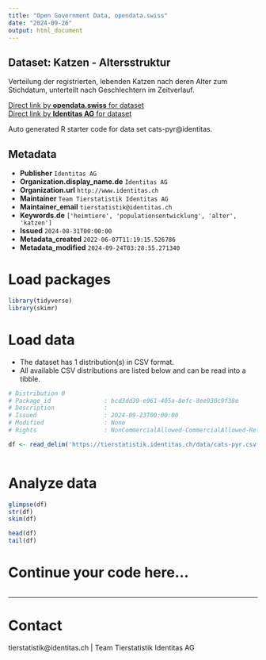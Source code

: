 ```yaml
---
title: "Open Government Data, opendata.swiss"
date: "2024-09-26"
output: html_document
---
```


## Dataset: Katzen - Altersstruktur

Verteilung der registrierten, lebenden Katzen nach deren Alter zum Stichdatum, unterteilt nach Geschlechtern im Zeitverlauf. 

[Direct link by **opendata.swiss** for dataset](https://opendata.swiss/de/dataset/katzen-altersstruktur)<br>
[Direct link by **Identitas AG** for dataset](https://tierstatistik.identitas.ch/)

Auto generated R starter code for data set cats-pyr@identitas.

## Metadata

- **Publisher** `Identitas AG`
- **Organization.display_name.de** `Identitas AG`
- **Organization.url** `http://www.identitas.ch`
- **Maintainer** `Team Tierstatistik Identitas AG`
- **Maintainer_email** `tierstatistik@identitas.ch`
- **Keywords.de** `['heimtiere', 'populationsentwicklung', 'alter', 'katzen']`
- **Issued** `2024-08-31T00:00:00`
- **Metadata_created** `2022-06-07T11:19:15.526786`
- **Metadata_modified** `2024-09-24T03:28:55.271340`


# Load packages

```r

library(tidyverse)
library(skimr)

```

# Load data

-   The dataset has 1 distribution(s) in CSV format.
-   All available CSV distributions are listed below and can be read into a tibble.

```r

# Distribution 0
# Package_id               : bcd3dd39-e961-405a-8efc-8ee930c9f38e
# Description              : 
# Issued                   : 2024-09-23T00:00:00
# Modified                 : None
# Rights                   : NonCommercialAllowed-CommercialAllowed-ReferenceRequired

df <- read_delim('https://tierstatistik.identitas.ch/data/cats-pyr.csv')



```

# Analyze data

```r

glimpse(df)
str(df)
skim(df)

head(df)
tail(df)

```

# Continue your code here...

```r

```

------------------------------------------------------------------------

# Contact

tierstatistik@identitas.ch | Team Tierstatistik Identitas AG
